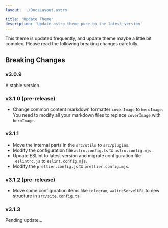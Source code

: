 ```yaml
---
layout: './DocsLayout.astro'

title: 'Update Theme'
description: 'Update astro theme pure to the latest version'
---
```



<Aside type='caution'>
This theme is updated frequently, and update theme maybe a little bit complex. Please read the following breaking changes carefully.
</Aside>

## Breaking Changes

### v3.0.9

A stable version.

### v3.1.0 (pre-release)

- Change common content markdown formatter `coverImage` to `heroImage`. You need to modify all your markdown files to replace `coverImage` with `heroImage`.

### v3.1.1

- Move the internal parts in the `src/utils` to `src/plugins`.
- Modify the configuration file `astro.config.ts` to `astro.config.mjs`.
- Update ESLint to latest version and migrate configuration file `.eslintrc.js` to `eslint.config.mjs`.
- Modify the `prettier.config.js` to `prettier.config.mjs`.

### v3.1.2 (pre-release)

- Move some configuration items like `telegram`, `walineServelURL` to new structure in `src/site.config.ts`.

### v3.1.3

Pending update...
